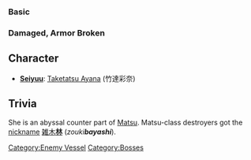 {{Enemy/Header}}

===Basic===
{{Enemy/Quotes|Clip1 = {{Audio|file= Destroyer Forest Princess Intro.ogg}}
|開幕前 = アノサァ……。ナニガデキルンダヨ……。オマエヒトリデ……。
ソンナチカラデ……ソンナオモイデ……ナニガデキンダヨォ！


|EN1 = Hey…You can’t do anything… on your own.
With such power… and such a heart… what can you do!
|Clip0 = {{Audio|file= Destroyer Forest Princess Attack.ogg}}
|砲撃 = イミナインダヨォ!

|EN0 = Your act is senseless!
|Clip2 = {{Audio|file= Destroyer Forest Princess Damaged.ogg}}
|被弾 = ウア゛アァッ…！キサマラァ！
|EN2 = Uaaaaah!!! You...!
|Clip3 = {{Audio|file= Destroyer Forest Princess Sunk.ogg}}
|昼戦終了時 = コンナノ…イミハナイ…ナイカラ…。オマエノタタカイナンテ…ダレモ、
ダレモミテナインダヨォ！イミナンカ…ナインダカラァ…！

|EN3 = This is senseless… Senseless thing… Nobody has watched you fight to us… 
Nobody has done! It has…no effect!
}}

===Damaged, Armor Broken===
{{Enemy/Quotes|Clip1 = {{Audio|file= Destroyer Forest Princess Broken Form Intro.ogg}}
|開幕前 = アァ…？ヒトリジャナイッテ……ナカマガ…イルッテ……？
ダカラ…ナンナンダヨォ！　ヒネリツブシテ…シンカイニ…
シズメテヤルヨォ……カカッテコイヨ
|EN1 = Huh…? You told you're not alone? And told...have got friends?　So...fuckin' what? I will crush... and send you into the abyss... Bring it on...!
|Clip0 = {{Audio|file= Destroyer Forest Princess Broken Form Attack.ogg}}<br>{{Audio|file= Destroyer Forest Princess Broken Form Armor Broken Attack.ogg}}
|砲撃 = ダァカァラァ…デキナイッテェ…！
<br/>ナンデ…？　ハンテン…！ ハンテンシナヨォ…！ (Armor Broken)
|EN0 = I told you… You can't do it…!
<br/>Why…? Go back… You should go back! (Armor Broken)
|Clip2 = {{Audio|file= Destroyer Forest Princess Broken Form Damaged.ogg}}<br>{{Audio|file= Destroyer Forest Princess Broken Form Armor Broken Damaged.ogg}}
|被弾 = ホントハ…ニゲタイヨ…。デモネェ！
<br/>ヤメナヨ…ヤメロッテェ…！(Armor Broken)
|EN2 = True to tell… I wanna run away… But I can't..!
<br/>Stop…I told you to stop it! (Armor Broken)
|Clip3 = {{Audio|file= Destroyer Forest Princess Broken Form Sunk.ogg}}
|昼戦終了時 = ウソダ…コンナノ…。オマエノ…オマエタチノ…タタカイニ…イミナンカ……。　エ…？　イミハ…アル…？　あったの？　本当に？　ソッカ…ヤッパリソウダッタンダ。よかったぁ…。なら……私！ (Final Sunk Lines)
|EN3 = A lie, this is…! You should... your battles should had been senseless... Eh?　Did it have a good effect? Was there? Really? I see. I can agree with it either. I'm glad to realize it. If it be so, I am. (Final Sunk lines)
}}

== Character ==
* [[Glossary#List of Vessels by Japanese Voice Actresses|'''Seiyuu''']]: [https://myanimelist.net/people/6996 Taketatsu Ayana] (竹達彩奈)

==Trivia==
She is an abyssal counter part of [[Matsu]]. Matsu-class destroyers got the [[wikipedia:ja:松型駆逐艦|nickname]] [[wikipedia:ja:雑木林|雑木'''林''']] (''zouki'''bayashi''''').

{{Enemy/Footer}}
[[Category:Enemy Vessel]]
[[Category:Bosses]]